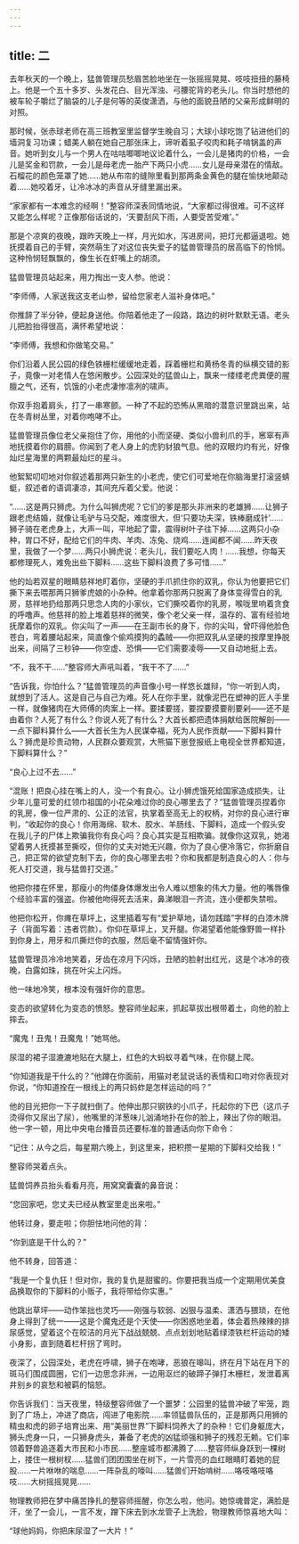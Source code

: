 ```yaml
---
---
---
```

title: 二
---




去年秋天的一个晚上，猛兽管理员愁眉苦脸地坐在一张摇摇晃晃、吱吱扭扭的藤椅上。他是一个五十多岁、头发花白、目光浑浊、弓腰驼背的老头儿。你当时想他的被车轮子嚼烂了脑袋的儿子是何等的英俊潇洒，与他的面貌丑陋的父亲形成鲜明的对照。

那时候，张赤球老师在高三班教室里监督学生晚自习；大球小球吃饱了钻进他们的墙洞复习功课；蜡美人躺在她自己那张床上，谛听着虱子咬肉和耗子啃锅盖的声音。她听到女儿与一个男人在咕咕唧唧地议论着什么，一会儿是猪肉的价格，一会儿是奖金和罚款，一会儿是母老虎一胎产下两只小虎……女儿是母亲潜在的情敌。石榴花的颜色笼罩了她……她从布帘的缝隙里看到那两条金黄色的腿在愉快地颠动着……她咬着牙，让冷冰冰的声音从牙缝里漏出来。

“家家都有一本难念的经啊！”整容师深表同情地说，“大家都过得很难。可不这样又能怎么样呢？正像那俗话说的，‘天要刮风下雨，人要受苦受难’。”

那是个凉爽的夜晚，跟昨天晚上一样，月光如水，泻进房间，把灯光都逼退啦。她抚摸着自己的手臂，突然萌生了对这位丧失爱子的猛兽管理员的居高临下的怜悯。这种怜悯轻飘飘的，像生长在虾嘴上的胡须。

猛兽管理员站起来，用力掏出一支人参。他说：

“李师傅，人家送我这支老山参，留给您家老人滋补身体吧。”

你推辞了半分钟，便起身送他。你陪着他走了一段路，路边的树叶默默无语。老头儿把脸抬得很高，满怀希望地说：

“李师傅，我想和你做笔交易。”

你们沿着人民公园的绿色铁栅栏缓缓地走着，踩着栅栏和黄杨冬青的纵横交错的影子，竟像一对老情人在悠闲散步。公园深处的猛兽山上，飘来一缕缕老虎粪便的腥膻之气，还有，饥饿的小老虎凄惨凛冽的啸声。

你双手抱着肩头，打了一串寒颤。一种了不起的恐怖从黑暗的潜意识里跳出来，站在冬青树丛里，对着你咆哮不止。

猛兽管理员像位老父亲抱住了你，用他的小而坚硬、类似小兽利爪的手，窸窣有声地抚摸着你的肩膀。你闻到了老人身上的虎豹豺狼气息。他的双眼灼灼有光，好像灿烂星海里的两颗最灿烂的星斗。

他絮絮叨叨地对你叙述着那两只新生的小老虎，使它们可爱地在你脑海里打滚竖蜻蜓，叙述者的语调凄凉，其间充斥着父爱。他说：

“……这是两只狮虎。为什么叫狮虎呢？它们的爹是那头非洲来的老雄狮……让狮子跟老虎结婚，就像让毛驴与马交配，难度很大，但‘只要功夫深，铁棒磨成针’……狮子骑在老虎身上，大声一叫，平地起了雷，震得树叶子往下掉……这两只小杂种，胃口不好，配给它们的牛肉、羊肉、冻兔、烧鸡……连闻都不闻……昨天夜里，我做了一个梦……两只小狮虎说：老头儿，我们要吃人肉！……我想，你每天都修理死人，难免出些下脚料……这些下脚料浪费了多可惜……”

他的灿若双星的眼睛慈祥地盯着你，坚硬的手爪抓住你的双乳，你认为他要把它们撕下来去喂那两只狮爹虎娘的小杂种。他拿着你那两只脱离了身体变得雪白的乳房，慈祥地扔给那两只思念人肉的小家伙，它们撕咬着你的乳房，喉咙里响着贪食的呼噜声。他慈祥的脸上堆着慈祥的微笑，像个老父亲一样，温存的、富有经验地抚摩着你的双乳。你尖叫了一声——在王副市长的身下，你的尖叫，曾吓得他脸色苍白，弯着腰站起来，简直像个偷鸡摸狗的蟊贼——你把双乳从坚硬的按摩里挣脱出来，间隔了三秒钟——你空虚、恐惧——它们需要凌辱——又自动地挺上去。

“不，我不干……”整容师大声吼叫着，“我干不了……”

“告诉我，你怕什么？”猛兽管理员的声音像小号一样悠长雄辩，“你一听到人肉，就想到了活人。这是自己与自己为难。死人在你手里，就像泥巴在塑神的匠人手里一样，就像猪肉在大师傅的肉案上一样。要揉要搓，要捏要摸要削要剁——还不是由着你？人死了有什么？你说人死了有什么？大首长都把遗体捐献给医院解剖——一点下脚料算什么——大首长生为人民谋幸福，死为人民作贡献——下脚料算什么？狮虎是珍贵动物，人民群众要观赏，大熊猫下崽登报纸上电视全世界都知道，下脚料算什么？”

“良心上过不去……”

“混账！把良心挂在嘴上的人，没一个有良心。让小狮虎饿死给国家造成损失，让少年儿童可爱的红领巾祖国的小花朵难过你的良心哪里去了？”猛兽管理员捏着你的乳房，像一位严肃的、公正的法官，执掌着至高无上的权柄，对你的良心进行审判，“收起你的良心！你用海绵、软木、胶水、羊肠线、下脚料，造成一个假头安在我儿子的尸体上欺骗我你有良心吗？良心其实是互相欺骗。就像你这双乳，她渴望着男人抚摸甚至撕咬，但你的丈夫对她无兴趣，你为了良心便冷落它，你折磨自己，把正常的欲望克制下去，你的良心哪里去啦？你和我都是制造良心的人：你与死人打交道，我与猛兽打交道。”

他把你搂在怀里，那瘦小的佝偻身体爆发出令人难以想象的伟大力量。他的嘴唇像个经验丰富的强盗。你被他吻得死去活来，鼻涕眼泪一齐流，连小便都失禁啦。

他把你松开，你瘫在草坪上，这里插着写有“爱护草地，请勿践踏”字样的白漆木牌子（背面写着：违者罚款）。你仰在草坪上，叉开腿。你渴望着他能像野兽一样扑到你身上，用牙和爪撕烂你的衣服，然后毫不留情强奸你。

猛兽管理员冷冷地笑着，牙齿在凉月下闪烁，丑陋的脸射出红光，这是个冰冷的夜晚，白露如珠，挑在叶尖上闪烁。

他一味地冷笑，根本没有强奸你的意思。

变态的欲望转化为变态的愤怒。整容师坐起来，抓起草拔出根带着土，向他的脸上摔去。

“魔鬼！丑鬼！丑魔鬼！”她骂他。

尿湿的裙子湿漉漉地贴在大腿上，红色的大蚂蚁寻着气味，在你腿上爬。

“你知道我是干什么的？”他蹲在你面前，用猫对老鼠说话的表情和口吻对你表现对你说，“你知道拴在一根线上的两只蚂蚱是怎样运动的吗？”

他的目光把你一下子就扫倒了。他伸出那只钢铁的小爪子，托起你的下巴（这爪子烫得你又尿出了尿），他嘴里的洋葱味儿汹涌地扑在你的脸上，辣出了你的眼泪。他一字一顿，用比中央电台播音员还要标准的普通话向你下命令：

“记住：从今之后，每星期六晚上，到这里来，把积攒一星期的下脚料交给我！”

整容师哭着点头。

猛兽饲养员抬头看看月亮，用窝窝囊囊的鼻音说：

“您回家吧，您丈夫已经从教室里走出来啦。”

他转过身，要走啦；你胆怯地问他的背：

“你到底是干什么的？”

他不转身，回答道：

“我是一个复仇狂！但对你，我的复仇是甜蜜的。你要把我当成一个定期用优美食品换取你的下脚料的小贩子，我将带给你实惠。”

他跳出草坪——动作笨拙也灵巧——刚强与软弱、凶狠与温柔、潇洒与猥琐，在他身上得到了统一——这是个魔鬼还是个天使——你困惑地坐着，体会着热辣辣的排尿感觉，望着这个在皎洁的月光下战战兢兢、点点划划地贴着绿漆铁栏杆运动的矮小身影，直到随着栏杆拐了弯时。

夜深了，公园深处，老虎在呼啸，狮子在咆哮，恶狼在嗥叫，挤在月下站在月下的斑马们围成圆圈，它们一边思念非洲，一边用沤烂的破蹄子弹打木栅栏，发泄着离井别乡的哀愁和被羁的恼怒。

你告诉我们：当天夜里，特级整容师做了一个噩梦：公园里的猛兽冲破了牢笼，跑到了广场上，冲进了商店，闯进了电影院……率领猛兽队伍的，正是那两只用狮的精虫和虎的卵子培育出来、用“美丽世界”下脚料饲养大了的杂种！它们身躯庞大，狮头虎身一只，一只狮身虎头，兼备了老虎的凶猛顽强和狮子的残忍无赖。它们率领着野兽追逐着大市民和小市民……整座城市都沸腾了……整容师纵身跃到一棵树上，搂住一根树杈……猛兽们团团围坐在树下，一片雪亮的血红眼睛盯着她的屁股……一片咻咻的喘息……一阵杂乱的嚎叫……猛兽们开始啃树……咯吱咯吱咯吱……大树摇摇晃晃……

物理教师把在梦中痛苦挣扎的整容师摇醒，你怎么啦，他问。她惊魂普定，满脸是汗，坐了一会儿，一言不发，蹭下床去到水龙管子上洗脸，物理教师惊喜地大叫：

“球他妈妈，你把床尿湿了一大片！”
